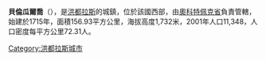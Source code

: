 '''貝倫瓜爾喬'''（{{lang-es|Belén Gualcho}}），是[[洪都拉斯|洪都拉斯]]的城鎮，位於該國西部，由[[奧科特佩克省|奧科特佩克省]]負責管轄，始建於1715年，面積156.93平方公里，海拔高度1,732米，2001年人口11,348，人口密度每平方公里72.31人。

{{coord|14|29|N|88|48|W|region:HN_type:city|display=title}}

{{Honduras-geo-stub}}
[[Category:洪都拉斯城市|Category:洪都拉斯城市]]
